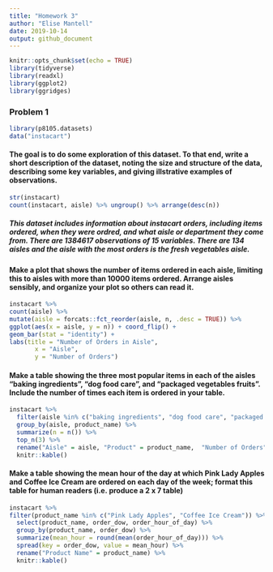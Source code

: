 ```yaml
---
title: "Homework 3"
author: "Elise Mantell"
date: 2019-10-14
output: github_document
---
```

  

```r
knitr::opts_chunk$set(echo = TRUE)
library(tidyverse)
library(readxl)
library(ggplot2)
library(ggridges)
```
### Problem 1

```r
library(p8105.datasets) 
data("instacart") 

```

#### The goal is to do some exploration of this dataset. To that end, write a short description of the dataset, noting the size and structure of the data, describing some key variables, and giving illstrative examples of observations. 

```r
str(instacart)
count(instacart, aisle) %>% ungroup() %>% arrange(desc(n))
```

##### _This dataset includes information about instacart orders, including items ordered, when they were ordred, and what aisle or department they come from. There are 1384617 observations of 15 variables. There are 134 aisles and the aisle with the most orders is the fresh vegetables aisle._

#### Make a plot that shows the number of items ordered in each aisle, limiting this to aisles with more than 10000 items ordered. Arrange aisles sensibly, and organize your plot so others can read it.

```r
instacart %>%
count(aisle) %>% 
mutate(aisle = forcats::fct_reorder(aisle, n, .desc = TRUE)) %>% 
ggplot(aes(x = aisle, y = n)) + coord_flip() +
geom_bar(stat = "identity") +
labs(title = "Number of Orders in Aisle",
       x = "Aisle",
       y = "Number of Orders") 

```

#### Make a table showing the three most popular items in each of the aisles “baking ingredients”, “dog food care”, and “packaged vegetables fruits”. Include the number of times each item is ordered in your table.

```r
instacart %>% 
  filter(aisle %in% c("baking ingredients", "dog food care", "packaged vegetables fruits")) %>% 
  group_by(aisle, product_name) %>% 
  summarize(n = n()) %>% 
  top_n(3) %>% 
  rename("Aisle" = aisle, "Product" = product_name,  "Number of Orders" = n) %>% 
  knitr::kable()
```

#### Make a table showing the mean hour of the day at which Pink Lady Apples and Coffee Ice Cream are ordered on each day of the week; format this table for human readers (i.e. produce a 2 x 7 table)

```r
instacart %>% 
filter(product_name %in% c("Pink Lady Apples", "Coffee Ice Cream")) %>%  
  select(product_name, order_dow, order_hour_of_day) %>% 
  group_by(product_name, order_dow) %>% 
  summarize(mean_hour = round(mean(order_hour_of_day))) %>%
  spread(key = order_dow, value = mean_hour) %>% 
  rename("Product Name" = product_name) %>% 
  knitr::kable()
```

